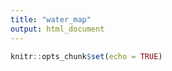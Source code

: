 ---
title: "water_map"
output: html_document
---

```{r setup, include=FALSE}
knitr::opts_chunk$set(echo = TRUE)
```

